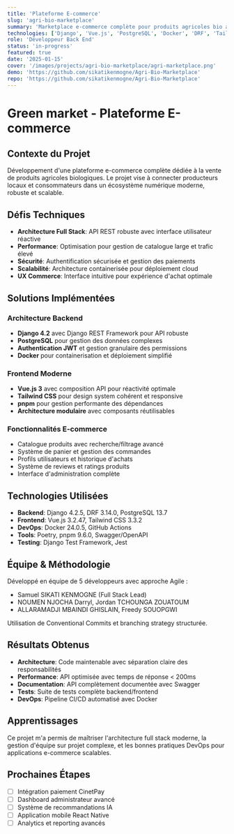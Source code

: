 ```yaml
---
title: 'Plateforme E-commerce'
slug: 'agri-bio-marketplace'
summary: 'Marketplace e-commerce complète pour produits agricoles bio avec Django et Vue.js'
technologies: ['Django', 'Vue.js', 'PostgreSQL', 'Docker', 'DRF', 'Tailwind CSS']
role: 'Développeur Back End'
status: 'in-progress'
featured: true
date: '2025-01-15'
cover: '/images/projects/agri-bio-marketplace/agri-marketplace.png'
demo: 'https://github.com/sikatikenmogne/Agri-Bio-Marketplace'
repo: 'https://github.com/sikatikenmogne/Agri-Bio-Marketplace'
---
```


# Green market - Plateforme E-commerce

## Contexte du Projet

Développement d'une plateforme e-commerce complète dédiée à la vente de produits agricoles biologiques. Le projet vise à connecter producteurs locaux et consommateurs dans un écosystème numérique moderne, robuste et scalable.

## Défis Techniques

- **Architecture Full Stack**: API REST robuste avec interface utilisateur réactive
- **Performance**: Optimisation pour gestion de catalogue large et trafic élevé
- **Sécurité**: Authentification sécurisée et gestion des paiements
- **Scalabilité**: Architecture containerisée pour déploiement cloud
- **UX Commerce**: Interface intuitive pour expérience d'achat optimale

## Solutions Implémentées

### Architecture Backend

- **Django 4.2** avec Django REST Framework pour API robuste
- **PostgreSQL** pour gestion des données complexes
- **Authentication JWT** et gestion granulaire des permissions
- **Docker** pour containerisation et déploiement simplifié

### Frontend Moderne

- **Vue.js 3** avec composition API pour réactivité optimale
- **Tailwind CSS** pour design system cohérent et responsive
- **pnpm** pour gestion performante des dépendances
- **Architecture modulaire** avec composants réutilisables

### Fonctionnalités E-commerce

- Catalogue produits avec recherche/filtrage avancé
- Système de panier et gestion des commandes
- Profils utilisateurs et historique d'achats
- Système de reviews et ratings produits
- Interface d'administration complète

## Technologies Utilisées

- **Backend**: Django 4.2.5, DRF 3.14.0, PostgreSQL 13.7
- **Frontend**: Vue.js 3.2.47, Tailwind CSS 3.3.2
- **DevOps**: Docker 24.0.5, GitHub Actions
- **Tools**: Poetry, pnpm 9.6.0, Swagger/OpenAPI
- **Testing**: Django Test Framework, Jest

## Équipe & Méthodologie

Développé en équipe de 5 développeurs avec approche Agile :

- Samuel SIKATI KENMOGNE (Full Stack Lead)
- NOUMEN NJOCHA Darryl, Jordan TCHOUNGA ZOUATOUM
- ALLARAMADJI MBAINDI GHISLAIN, Freedy SOUOPGWI

Utilisation de Conventional Commits et branching strategy structurée.

## Résultats Obtenus

- **Architecture**: Code maintenable avec séparation claire des responsabilités
- **Performance**: API optimisée avec temps de réponse < 200ms
- **Documentation**: API complètement documentée avec Swagger
- **Tests**: Suite de tests complète backend/frontend
- **DevOps**: Pipeline CI/CD automatisé avec Docker

## Apprentissages

Ce projet m'a permis de maîtriser l'architecture full stack moderne, la gestion d'équipe sur projet complexe, et les bonnes pratiques DevOps pour applications e-commerce scalables.

## Prochaines Étapes

- [ ] Intégration paiement CinetPay
- [ ] Dashboard administrateur avancé
- [ ] Système de recommandations IA
- [ ] Application mobile React Native
- [ ] Analytics et reporting avancés
